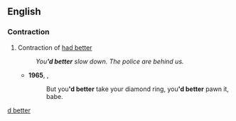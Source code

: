 ==English==

===Contraction===
{{head|en|contractions}}

# Contraction of [[had better]]
#: ''You''''d better''' slow down. The police are behind us.''
#* '''1965''', {{w|Bob Dylan}}, {{w|Like a Rolling Stone}}
#*: But you''''d better''' take your diamond ring, you''''d better''' pawn it, babe.
<!--Reasons for this entry. 1. Had better is very rarely used in it's full form. 2. Easily misunderstood as contraction of "would better" .. Algrif
Still sounds pretty dubious, but I'll let it stick .. Keene-->

[[Category:English contractions|d better]]